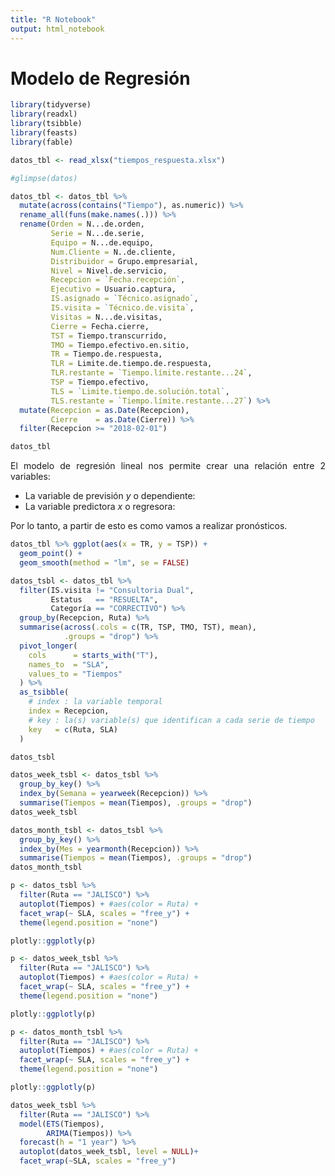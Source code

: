 ```yaml
---
title: "R Notebook"
output: html_notebook
---
```


# Modelo de Regresión

```r
library(tidyverse)
library(readxl)
library(tsibble)
library(feasts)
library(fable)
```

```r
datos_tbl <- read_xlsx("tiempos_respuesta.xlsx")

#glimpse(datos)

datos_tbl <- datos_tbl %>% 
  mutate(across(contains("Tiempo"), as.numeric)) %>% 
  rename_all(funs(make.names(.))) %>% 
  rename(Orden = N...de.orden,
         Serie = N...de.serie,
         Equipo = N...de.equipo,
         Num.Cliente = N..de.cliente,
         Distribuidor = Grupo.empresarial,
         Nivel = Nivel.de.servicio,
         Recepcion = `Fecha.recepción`,
         Ejecutivo = Usuario.captura,
         IS.asignado = `Técnico.asignado`,
         IS.visita = `Técnico.de.visita`,
         Visitas = N...de.visitas,
         Cierre = Fecha.cierre,
         TST = Tiempo.transcurrido,
         TMO = Tiempo.efectivo.en.sitio,
         TR = Tiempo.de.respuesta,
         TLR = Limite.de.tiempo.de.respuesta,
         TLR.restante = `Tiempo.límite.restante...24`,
         TSP = Tiempo.efectivo,
         TLS = `Limite.tiempo.de.solución.total`,
         TLS.restante = `Tiempo.límite.restante...27`) %>% 
  mutate(Recepcion = as.Date(Recepcion),
         Cierre    = as.Date(Cierre)) %>% 
  filter(Recepcion >= "2018-02-01")

datos_tbl
```

<div style="text-align: justify">

El modelo de regresión lineal nos permite crear una relación entre 2 variables:

- La variable de previsión $y$ o dependiente:
- La variable predictora $x$ o regresora: 

Por lo tanto, a partir de esto es como vamos a realizar pronósticos.

```r
datos_tbl %>% ggplot(aes(x = TR, y = TSP)) +
  geom_point() +
  geom_smooth(method = "lm", se = FALSE)
```


```r
datos_tsbl <- datos_tbl %>% 
  filter(IS.visita != "Consultoria Dual",
         Estatus   == "RESUELTA",
         Categoría == "CORRECTIVO") %>% 
  group_by(Recepcion, Ruta) %>% 
  summarise(across(.cols = c(TR, TSP, TMO, TST), mean),
            .groups = "drop") %>% 
  pivot_longer(
    cols      = starts_with("T"),
    names_to  = "SLA", 
    values_to = "Tiempos"
  ) %>% 
  as_tsibble(
    # index : la variable temporal
    index = Recepcion,
    # key : la(s) variable(s) que identifican a cada serie de tiempo
    key   = c(Ruta, SLA) 
  )

datos_tsbl
```
```r
datos_week_tsbl <- datos_tsbl %>% 
  group_by_key() %>% 
  index_by(Semana = yearweek(Recepcion)) %>% 
  summarise(Tiempos = mean(Tiempos), .groups = "drop")
datos_week_tsbl
```

```r
datos_month_tsbl <- datos_tsbl %>% 
  group_by_key() %>% 
  index_by(Mes = yearmonth(Recepcion)) %>% 
  summarise(Tiempos = mean(Tiempos), .groups = "drop")
datos_month_tsbl
```


```r
p <- datos_tsbl %>% 
  filter(Ruta == "JALISCO") %>% 
  autoplot(Tiempos) + #aes(color = Ruta) +
  facet_wrap(~ SLA, scales = "free_y") +
  theme(legend.position = "none")

plotly::ggplotly(p)

p <- datos_week_tsbl %>% 
  filter(Ruta == "JALISCO") %>% 
  autoplot(Tiempos) + #aes(color = Ruta) +
  facet_wrap(~ SLA, scales = "free_y") +
  theme(legend.position = "none")

plotly::ggplotly(p)

p <- datos_month_tsbl %>% 
  filter(Ruta == "JALISCO") %>% 
  autoplot(Tiempos) + #aes(color = Ruta) +
  facet_wrap(~ SLA, scales = "free_y") +
  theme(legend.position = "none")

plotly::ggplotly(p)
```

```r
datos_week_tsbl %>% 
  filter(Ruta == "JALISCO") %>% 
  model(ETS(Tiempos),
        ARIMA(Tiempos)) %>% 
  forecast(h = "1 year") %>% 
  autoplot(datos_week_tsbl, level = NULL)+
  facet_wrap(~SLA, scales = "free_y")
```

